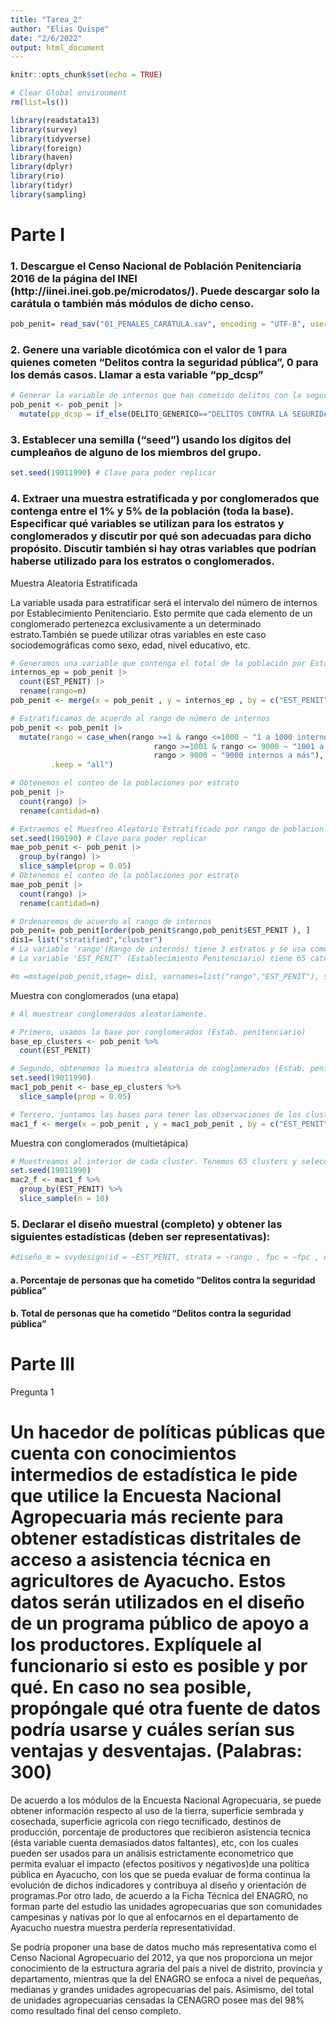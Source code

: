 ```yaml
---
title: "Tarea_2"
author: "Elias Quispe"
date: "2/6/2022"
output: html_document
---
```


```r
knitr::opts_chunk$set(echo = TRUE)
```

```r
# Clear Global environment
rm(list=ls()) 
```

```r
library(readstata13)
library(survey)
library(tidyverse)
library(foreign)
library(haven)
library(dplyr)
library(rio)
library(tidyr)
library(sampling)
```
# Parte I

### 1.	Descargue el Censo Nacional de Población Penitenciaria 2016 de la página del INEI (http://iinei.inei.gob.pe/microdatos/). Puede descargar solo la carátula o también más módulos de dicho censo.


```r
pob_penit= read_sav("01_PENALES_CARATULA.sav", encoding = "UTF-8", user_na = TRUE)
```


### 2.	Genere una variable dicotómica con el valor de 1 para quienes cometen “Delitos contra la seguridad pública”, 0 para los demás casos. Llamar a esta variable “pp_dcsp”

```r
# Generar la variable de internos que han cometido delitos con la seguridad pública
pob_penit <- pob_penit |> 
  mutate(pp_dcsp = if_else(DELITO_GENERICO=="DELITOS CONTRA LA SEGURIDAD PUBLICA",1,0))
```

### 3.	Establecer una semilla (“seed”) usando los dígitos del cumpleaños de alguno de los miembros del grupo.

```r
set.seed(19011990) # Clave para poder replicar
```

### 4.	Extraer una muestra estratificada y por conglomerados que contenga entre el 1% y 5% de la población (toda la base). Especificar qué variables se utilizan para los estratos y conglomerados y discutir por qué son adecuadas para dicho propósito. Discutir también si hay otras variables que podrían haberse utilizado para los estratos o conglomerados.

Muestra Aleatoria Estratificada

La variable usada para estratificar será el intervalo del número de internos por Establecimiento Penitenciario. Esto permite que cada elemento de un conglomerado pertenezca exclusivamente a un determinado estrato.También se puede utilizar otras variables en este caso sociodemográficas como sexo, edad, nivel educativo, etc.

```r
# Generamos una variable que contenga el total de la población por Establecimiento Penitenciario
internos_ep = pob_penit |> 
  count(EST_PENIT) |>
  rename(rango=n)
pob_penit <- merge(x = pob_penit , y = internos_ep , by = c("EST_PENIT"))
```


```r
# Estratificamos de acuerdo al rango de número de internos 
pob_penit <- pob_penit |> 
  mutate(rango = case_when(rango >=1 & rango <=1000 ~ "1 a 1000 internos",
                                rango >=1001 & rango <= 9000 ~ "1001 a 9000 internos" ,
                                rango > 9000 ~ "9000 internos a más"),
         .keep = "all")
```

```r
# Obtenemos el conteo de la poblaciones por estrato
pob_penit |> 
  count(rango) |> 
  rename(cantidad=n)
```
```r
# Extraemos el Muestreo Aleatorio Estratificado por rango de poblacion de internos
set.seed(190190) # Clave para poder replicar
mae_pob_penit <- pob_penit |>
  group_by(rango) |> 
  slice_sample(prop = 0.05) 
# Obtenemos el conteo de la poblaciones por estrato
mae_pob_penit |> 
  count(rango) |> 
  rename(cantidad=n)
```

```r
# Ordenaremos de acuerdo al rango de internos
pob_penit= pob_penit[order(pob_penit$rango,pob_penit$EST_PENIT ), ]
dis1= list("stratified","cluster")
# La variable 'rango'(Rango de internos) tiene 3 estratos y se usa como variable de estratificación en la muestra de primera etapa 
# La variable 'EST_PENIT' (Establecimiento Penitenciario) tiene 65 categorías y se usa como variable de conglomerado en la muestra de segunda etapa.

#m =mstage(pob_penit,stage= dis1, varnames=list("rango","EST_PENIT"), size=list(c(614,2714,480), c(5,5,5)), method=list(" ","srswor"))
```


Muestra con conglomerados (una etapa)

```r
# Al muestrear conglomerados aleatoriamente.

# Primero, usamos la base por conglomerados (Estab. penitenciario) 
base_ep_clusters <- pob_penit %>%
  count(EST_PENIT)

# Segundo, obtenemos la muestra aleatoria de conglomerados (Estab. penitenciario)
set.seed(19011990)
mac1_pob_penit <- base_ep_clusters %>%
  slice_sample(prop = 0.05)

# Tercero, juntamos las bases para tener las observaciones de los clusters elegidos
mac1_f <- merge(x = pob_penit , y = mac1_pob_penit , by = c("EST_PENIT"))
```

Muestra con conglomerados (multietápica)

```r
# Muestreamos al interior de cada cluster. Tenemos 65 clusters y seleccionaremos 10 obs de cada uno. 
set.seed(19011990)
mac2_f <- mac1_f %>%
  group_by(EST_PENIT) %>%
  slice_sample(n = 10)
```

### 5.	Declarar el diseño muestral (completo) y obtener las siguientes estadísticas (deben ser representativas):

```r
#diseño_m = svydesign(id = ~EST_PENIT, strata = ~rango , fpc = ~fpc , data = muestra, nest = T)
```


#### a.	Porcentaje de personas que ha cometido “Delitos contra la seguridad pública”


#### b.	Total de personas que ha cometido “Delitos contra la seguridad pública”


# Parte III

Pregunta 1

# Un hacedor de políticas públicas que cuenta con conocimientos intermedios de estadística le pide que utilice la Encuesta Nacional Agropecuaria más reciente para obtener estadísticas distritales de acceso a asistencia técnica en agricultores de Ayacucho. Estos datos serán utilizados en el diseño de un programa público de apoyo a los productores. Explíquele al funcionario si esto es posible y por qué. En caso no sea posible, propóngale qué otra fuente de datos podría usarse y cuáles serían sus ventajas y desventajas. (Palabras: 300) 

De acuerdo a los módulos de la Encuesta Nacional Agropecuaria, se puede obtener información respecto al uso de la tierra, superficie sembrada y cosechada, superficie agricola con riego tecnificado, destinos de producción, porcentaje de productores que recibieron asistencia tecnica (ésta variable cuenta demasiados datos faltantes), etc, con los cuales pueden ser usados para un análisis estrictamente econometrico que permita evaluar el impacto (efectos positivos y negativos)de una política pública en Ayacucho, con los que se pueda evaluar de forma continua la evolución de dichos indicadores y
contribuya al diseño y orientación de programas.Por otro lado, de acuerdo a la Ficha Técnica del ENAGRO, no forman parte del estudio las unidades agropecuarias que son comunidades campesinas y nativas por lo que al enfocarnos en el departamento de Ayacucho nuestra muestra perdería representatividad.

Se podría proponer una base de datos mucho más representativa como el Censo Nacional Agropecuario del 2012, ya que nos proporciona un mejor conocimiento de la estructura
agraria del país a nivel de distrito, provincia y departamento, mientras que la del ENAGRO se enfoca a nivel de pequeñas, medianas y grandes unidades agropecuarias del país. Asimismo, del total de unidades agropecuarias censadas la CENAGRO posee mas del 98% como resultado final del censo completo.









